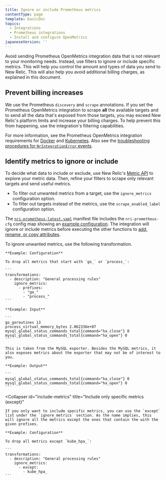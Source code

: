 ```yaml
---
title: Ignore or include Prometheus metrics
contentType: page
template: basicDoc
topics:
  - Integrations
  - Prometheus integrations
  - Install and configure OpenMetrics
japaneseVersion: ''
---
```


Avoid sending Prometheus OpenMetrics integration data that is not relevant to your monitoring needs. Instead, use filters to ignore or include specific metrics. This will help you control the amount and types of data you send to New Relic. This will also help you avoid additional billing charges, as explained in this document.

## Prevent billing increases

We use the Prometheus `discovery` and `scrape` annotations. If you set the Prometheus OpenMetrics integration to scrape **all** the available targets and to send all the data that's exposed from those targets, you may exceed New Relic's platform limits and increase your billing charges. To help prevent this from happening, use the integration's filtering capabilities.

For more information, see the Prometheus OpenMetrics integration requirements for [Docker](https://docs.newrelic.com/docs/integrations/prometheus-integrations/get-started/monitor-prometheus-new-relic#OpenMetrics) and [Kubernetes](https://docs.newrelic.com/docs/integrations/prometheus-integrations/get-started/monitor-prometheus-new-relic#OpenMetrics). Also see the [troubleshooting procedures for `NrIntegrationError` events](https://docs.newrelic.com/docs/integrations/prometheus-integrations/troubleshooting/rate-limit-errors-prometheus-integration).

## Identify metrics to ignore or include

To decide what data to include or exclude, use New Relic's [Metric API](https://docs.newrelic.com/docs/data-ingest-apis/get-data-new-relic/metric-api/view-query-you-metric-data#explore-metric-data) to explore your metric data. Then, refine your filters to scrape only relevant targets and send useful metrics.

* To filter out unwanted metrics from a target, use the `ignore_metrics` configuration option.
* To filter out targets instead of the metrics, use the `scrape_enabled_label` configuration option.

The [`nri-prometheus-latest.yaml`](https://download.newrelic.com/infrastructure_agent/integrations/kubernetes/nri-prometheus-latest.yaml) manifest file includes the `nri-prometheus-cfg` config map showing an [example configuration](https://docs.newrelic.com/docs/integrations/prometheus-integrations/configure/configure-prometheus-openmetrics-integration). The integration will ignore or include metrics before executing the other functions to [add, rename, or copy attributes](https://docs.newrelic.com/docs/integrations/prometheus-integrations/view-query-data/add-rename-copy-prometheus-attributes).

<CollapserGroup>
  <Collapser
    id="example-ignore"
    title="Filter out unwanted metrics (ignore)"
  >
    To ignore unwanted metrics, use the following transformation.

    **Example: Configuration**

    To drop all metrics that start with `go_` or `process_`:

    ```
    transformations:
      - description: "General processing rules"
        ignore_metrics:
          - prefixes:
            - "go_"
            - "process_"
    ```

    **Example: Input**

    ```
    go_goroutines 13
    process_virtual_memory_bytes 2.062336e+07
    mysql_global_status_commands_total{command="ha_close"} 0
    mysql_global_status_commands_total{command="ha_open"} 0
    ```

    This is taken from the MySQL exporter. Besides the MySQL metrics, it also exposes metrics about the exporter that may not be of interest to you.

    **Example: Output**

    ```
    mysql_global_status_commands_total{command="ha_close"} 0 
    mysql_global_status_commands_total{command="ha_open"} 0
    ```
  </Collapser>

  <Collapser
    id="include-metrics"
    title="Include only specific metrics (except)"
  >
    If you only want to include specific metrics, you can use the `except` list under the `ignore_metrics` section. As the name implies, this will ignore all the metrics except the ones that contain the with the given prefixes.

    **Example: Configuration**

    To drop all metrics except `kube_hpa_`:

    ```
    transformations:
      - description: "General processing rules"
        ignore_metrics:
          - except:
            - kube_hpa_
    ```
  </Collapser>
</CollapserGroup>
